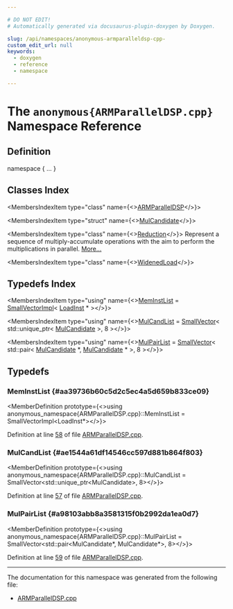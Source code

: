```yaml
---

# DO NOT EDIT!
# Automatically generated via docusaurus-plugin-doxygen by Doxygen.

slug: /api/namespaces/anonymous-armparalleldsp-cpp-
custom_edit_url: null
keywords:
  - doxygen
  - reference
  - namespace

---
```





# The `anonymous{ARMParallelDSP.cpp}` Namespace Reference

<DoxygenPage pluginConfig={pluginConfig}>



## Definition

<CodeBlock>namespace &#123; ... &#125;</CodeBlock>

## Classes Index

<MembersIndex>

<MembersIndexItem
  type="class"
  name={<><a href="/docs/api/classes/anonymous-namespace-armparalleldsp-cpp-/armparalleldsp">ARMParallelDSP</a></>}>
</MembersIndexItem>

<MembersIndexItem
  type="struct"
  name={<><a href="/docs/api/structs/anonymous-namespace-armparalleldsp-cpp-/mulcandidate">MulCandidate</a></>}>
</MembersIndexItem>

<MembersIndexItem
  type="class"
  name={<><a href="/docs/api/classes/anonymous-namespace-armparalleldsp-cpp-/reduction">Reduction</a></>}>
Represent a sequence of multiply-accumulate operations with the aim to perform the multiplications in parallel. <a href="/docs/api/classes/anonymous-namespace-armparalleldsp-cpp-/reduction/#details">More...</a>
</MembersIndexItem>

<MembersIndexItem
  type="class"
  name={<><a href="/docs/api/classes/anonymous-namespace-armparalleldsp-cpp-/widenedload">WidenedLoad</a></>}>
</MembersIndexItem>

</MembersIndex>

## Typedefs Index

<MembersIndex>

<MembersIndexItem
  type="using"
  name={<><a href="#aa39736b60c5d2c5ec4a5d659b833ce09">MemInstList</a> = <a href="/docs/api/classes/llvm/smallvectorimpl">SmallVectorImpl</a>&lt; <a href="/docs/api/classes/llvm/loadinst">LoadInst</a> &#42; &gt;</>}>
</MembersIndexItem>

<MembersIndexItem
  type="using"
  name={<><a href="#ae1544a61df14546cc597d881b864f803">MulCandList</a> = <a href="/docs/api/classes/llvm/smallvector">SmallVector</a>&lt; std::unique&#95;ptr&lt; <a href="/docs/api/structs/anonymous-namespace-armparalleldsp-cpp-/mulcandidate">MulCandidate</a> &gt;, 8 &gt;</>}>
</MembersIndexItem>

<MembersIndexItem
  type="using"
  name={<><a href="#a98103abb8a3581315f0b2992da1ea0d7">MulPairList</a> = <a href="/docs/api/classes/llvm/smallvector">SmallVector</a>&lt; std::pair&lt; <a href="/docs/api/structs/anonymous-namespace-armparalleldsp-cpp-/mulcandidate">MulCandidate</a> &#42;, <a href="/docs/api/structs/anonymous-namespace-armparalleldsp-cpp-/mulcandidate">MulCandidate</a> &#42; &gt;, 8 &gt;</>}>
</MembersIndexItem>

</MembersIndex>


<SectionDefinition>

## Typedefs

### MemInstList {#aa39736b60c5d2c5ec4a5d659b833ce09}

<MemberDefinition
  prototype={<>using anonymous&#95;namespace&#123;ARMParallelDSP.cpp&#125;::MemInstList =  SmallVectorImpl&lt;LoadInst&#42;&gt;</>}>

Definition at line <a href="/docs/api/files/lib/lib/target/lib/target/arm/armparalleldsp-cpp/#l00058">58</a> of file <a href="/docs/api/files/lib/lib/target/lib/target/arm/armparalleldsp-cpp">ARMParallelDSP.cpp</a>.
</MemberDefinition>

### MulCandList {#ae1544a61df14546cc597d881b864f803}

<MemberDefinition
  prototype={<>using anonymous&#95;namespace&#123;ARMParallelDSP.cpp&#125;::MulCandList =  SmallVector&lt;std::unique&#95;ptr&lt;MulCandidate&gt;, 8&gt;</>}>

Definition at line <a href="/docs/api/files/lib/lib/target/lib/target/arm/armparalleldsp-cpp/#l00057">57</a> of file <a href="/docs/api/files/lib/lib/target/lib/target/arm/armparalleldsp-cpp">ARMParallelDSP.cpp</a>.
</MemberDefinition>

### MulPairList {#a98103abb8a3581315f0b2992da1ea0d7}

<MemberDefinition
  prototype={<>using anonymous&#95;namespace&#123;ARMParallelDSP.cpp&#125;::MulPairList =  SmallVector&lt;std::pair&lt;MulCandidate&#42;, MulCandidate&#42;&gt;, 8&gt;</>}>

Definition at line <a href="/docs/api/files/lib/lib/target/lib/target/arm/armparalleldsp-cpp/#l00059">59</a> of file <a href="/docs/api/files/lib/lib/target/lib/target/arm/armparalleldsp-cpp">ARMParallelDSP.cpp</a>.
</MemberDefinition>

</SectionDefinition>

<hr/>

The documentation for this namespace was generated from the following file:

<ul>
<li><a href="/docs/api/files/lib/lib/target/lib/target/arm/armparalleldsp-cpp">ARMParallelDSP.cpp</a></li>
</ul>

</DoxygenPage>
